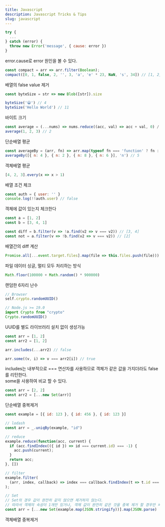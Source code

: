 ```yaml
---
title: Javascript
description: Javascript Tricks & Tips
slug: javascript
---
```


```js
try { 
  ... 
} catch (error) {
  throw new Error('message', { cause: error })
}
```
error.cause로 error 원인을 볼 수 있다.

```js
const compact = arr => arr.filter(Boolean);
compact([0, 1, false, 2, '', 3, 'a', 'e' * 23, NaN, 's', 34]) // [1, 2, 3, 'a', 's', 34]
```
배열의 false value 제거

```js
const byteSize = str => new Blob([str]).size

byteSize('😀') // 4
byteSize('Hello World') // 11
```
바이트 크기

```js
const average = (...nums) => nums.reduce((acc, val) => acc + val, 0) / nums.length
average(1, 2, 3) // 2
```
단순배열 평균

```js
const averageBy = (arr, fn) => arr.map(typeof fn === 'function' ? fn : val => val[fn]).reduce((acc, val) => acc + val, 0) / arr.length
averageBy([{ n: 4 }, { n: 2 }, { n: 8 }, { n: 6 }], 'n') // 5
```
객체배열 평균

```js
[4, 2, 3].every(x => x > 1)
```
배열 조건 체크

```js {3} /appDir: true/
const auth = { user: '' }
console.log(!!auth.user) // false
```
객체에 값이 있는지 체크한다
```js
const a = [1, 2]
const b = [3, 4, 1]

const diff = b.filter(v => !a.find(v2 => v === v2)) // [3, 4]
const not = a.filter(v => !b.find(v2 => v === v2)) // [2]
```
배열간의 diff 계산
```js
Promise.all[...event.target.files].map(file => this.files.push(file)))
```
파일 데이터 싱글, 멀티 모두 처리하는 방식
```js
Math.floor(100000 + Math.random() * 900000)
```
랜덤한 6자리 난수
```js
// Browser
self.crypto.randomUUID()

// Node.js >= 19.0
import Crypto from "crypto"
Crypto.randomUUID()
```
UUID를 별도 라이브러리 설치 없이 생성가능
```js
const arr = [1, 2]
const arr2 = [1, 2]

arr.includes(...arr2) // false

arr.some((v, i) => v === arr2[i]) // true
```
includes는 내부적으로 === 연산자를 사용하므로 객체가 같은 값을 가지더라도 false를 리턴한다.   
some을 사용하여 비교 할 수 있다.
```js
const arr = [2, 2]
const arr2 = [...new Set(arr)]
```
단순배열 중복제거
```js
const example = [{ id: 123 }, { id: 456 }, { id: 123 }]

// lodash
const arr = _.uniqBy(example, "id")

// reduce
example.reduce(function(acc, current) {
  if (acc.findIndex(({ id }) => id === current.id) === -1) {
    acc.push(current);
  }
  return acc;
}, [])

// filter
example.filter(
  (arr, index, callback) => index === callback.findIndex(t => t.id === arr.id)
);

// Set
// Set의 경우 값이 완전히 같지 않으면 제거하지 않는다.
// 따라서 객체의 속성이 1개만 있거나, 객체 값이 완전히 같은 것을 중복 제거 할 경우만 써야한다.
const arr = [...new Set(example.map(JSON.stringify))].map(JSON.parse)
```
객체배열 중복제거
